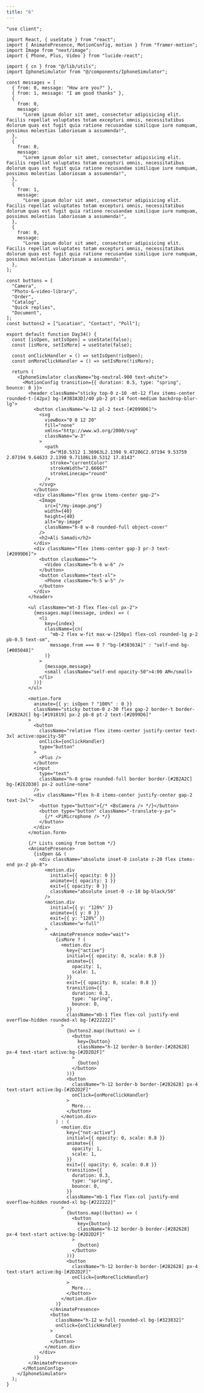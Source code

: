 ```yaml
---
title: "6"
---
```


<ComponentPreview name="works-6"/>

<CodePreview>

```tsx showLineNumbers
"use client";

import React, { useState } from "react";
import { AnimatePresence, MotionConfig, motion } from "framer-motion";
import Image from "next/image";
import { Phone, Plus, Video } from "lucide-react";

import { cn } from "@/lib/utils";
import IphoneSimulator from "@/components/IphoneSimulator";

const messages = [
  { from: 0, message: "How are you?" },
  { from: 1, message: "I am good thanks" },
  {
    from: 0,
    message:
      "Lorem ipsum dolor sit amet, consectetur adipisicing elit. Facilis repellat voluptates totam excepturi omnis, necessitatibus dolorum quas est fugit quia ratione recusandae similique iure numquam, possimus molestias laboriosam a assumenda!",
  },
  {
    from: 0,
    message:
      "Lorem ipsum dolor sit amet, consectetur adipisicing elit. Facilis repellat voluptates totam excepturi omnis, necessitatibus dolorum quas est fugit quia ratione recusandae similique iure numquam, possimus molestias laboriosam a assumenda!",
  },
  {
    from: 1,
    message:
      "Lorem ipsum dolor sit amet, consectetur adipisicing elit. Facilis repellat voluptates totam excepturi omnis, necessitatibus dolorum quas est fugit quia ratione recusandae similique iure numquam, possimus molestias laboriosam a assumenda!",
  },
  {
    from: 0,
    message:
      "Lorem ipsum dolor sit amet, consectetur adipisicing elit. Facilis repellat voluptates totam excepturi omnis, necessitatibus dolorum quas est fugit quia ratione recusandae similique iure numquam, possimus molestias laboriosam a assumenda!",
  },
];

const buttons = [
  "Camera",
  "Photo-&-video-library",
  "Order",
  "Catalog",
  "Quick replies",
  "Document",
];
const buttons2 = ["Location", "Contact", "Poll"];

export default function Day34() {
  const [isOpen, setIsOpen] = useState(false);
  const [isMore, setIsMore] = useState(false);

  const onClickHandler = () => setIsOpen(!isOpen);
  const onMoreClickHandler = () => setIsMore(!isMore);

  return (
    <IphoneSimulator className="bg-neutral-900 text-white">
      <MotionConfig transition={{ duration: 0.5, type: "spring", bounce: 0 }}>
        <header className="sticky top-0 z-10 -mt-12 flex items-center rounded-t-[42px] bg-[#3B3A3D]/40 pb-2 pt-14 font-medium backdrop-blur-lg">
          <button className="w-12 pl-2 text-[#2099D6]">
            <svg
              viewBox="0 0 12 20"
              fill="none"
              xmlns="http://www.w3.org/2000/svg"
              className="w-3"
            >
              <path
                d="M10.5312 1.36963L2.1398 9.47206C2.07194 9.53759 2.07194 9.64633 2.1398 9.71186L10.5312 17.8143"
                stroke="currentColor"
                strokeWidth="2.66667"
                strokeLinecap="round"
              />
            </svg>
          </button>
          <div className="flex grow items-center gap-2">
            <Image
              src={"/my-image.png"}
              width={40}
              height={40}
              alt="my-image"
              className="h-8 w-8 rounded-full object-cover"
            />
            <h2>Ali Samadi</h2>
          </div>
          <div className="flex items-center gap-3 pr-3 text-[#2099D6]">
            <button className="">
              <Video className="h-6 w-6" />
            </button>
            <button className="text-xl">
              <Phone className="h-5 w-5" />
            </button>
          </div>
        </header>

        <ul className="mt-3 flex flex-col px-2">
          {messages.map((message, index) => (
            <li
              key={index}
              className={cn(
                "mb-2 flex w-fit max-w-[250px] flex-col rounded-lg p-2 pb-0.5 text-sm",
                message.from === 0 ? "bg-[#38363A]" : "self-end bg-[#005048]"
              )}
            >
              {message.message}
              <small className="self-end opacity-50">4:00 AM</small>
            </li>
          ))}
        </ul>

        <motion.form
          animate={{ y: isOpen ? "100%" : 0 }}
          className="sticky bottom-0 z-30 flex gap-2 border-t border-[#2B2A2C] bg-[#191819] px-2 pb-8 pt-2 text-[#2099D6]"
        >
          <button
            className="relative flex items-center justify-center text-3xl active:opacity-50"
            onClick={onClickHandler}
            type="button"
          >
            <Plus />
          </button>
          <input
            type="text"
            className="h-8 grow rounded-full border border-[#2B2A2C] bg-[#2E2D30] px-2 outline-none"
          />
          <div className="flex h-8 items-center justify-center gap-2 text-2xl">
            <button type="button">{/* <BsCamera /> */}</button>
            <button type="button" className="-translate-y-px">
              {/* <PiMicrophone /> */}
            </button>
          </div>
        </motion.form>

        {/* Lists coming from bottom */}
        <AnimatePresence>
          {isOpen && (
            <div className="absolute inset-0 isolate z-20 flex items-end px-2 pb-8">
              <motion.div
                initial={{ opacity: 0 }}
                animate={{ opacity: 1 }}
                exit={{ opacity: 0 }}
                className="absolute inset-0 -z-10 bg-black/50"
              />
              <motion.div
                initial={{ y: "120%" }}
                animate={{ y: 0 }}
                exit={{ y: "120%" }}
                className="w-full"
              >
                <AnimatePresence mode="wait">
                  {isMore ? (
                    <motion.div
                      key={"active"}
                      initial={{ opacity: 0, scale: 0.8 }}
                      animate={{
                        opacity: 1,
                        scale: 1,
                      }}
                      exit={{ opacity: 0, scale: 0.8 }}
                      transition={{
                        duration: 0.3,
                        type: "spring",
                        bounce: 0,
                      }}
                      className="mb-1 flex flex-col justify-end overflow-hidden rounded-xl bg-[#222222]"
                    >
                      {buttons2.map((button) => (
                        <button
                          key={button}
                          className="h-12 border-b border-[#282628] px-4 text-start active:bg-[#2D2D2F]"
                        >
                          {button}
                        </button>
                      ))}
                      <button
                        className="h-12 border-b border-[#282628] px-4 text-start active:bg-[#2D2D2F]"
                        onClick={onMoreClickHandler}
                      >
                        More...
                      </button>
                    </motion.div>
                  ) : (
                    <motion.div
                      key={"not-active"}
                      initial={{ opacity: 0, scale: 0.8 }}
                      animate={{
                        opacity: 1,
                        scale: 1,
                      }}
                      exit={{ opacity: 0, scale: 0.8 }}
                      transition={{
                        duration: 0.3,
                        type: "spring",
                        bounce: 0,
                      }}
                      className="mb-1 flex flex-col justify-end overflow-hidden rounded-xl bg-[#222222]"
                    >
                      {buttons.map((button) => (
                        <button
                          key={button}
                          className="h-12 border-b border-[#282628] px-4 text-start active:bg-[#2D2D2F]"
                        >
                          {button}
                        </button>
                      ))}
                      <button
                        className="h-12 border-b border-[#282628] px-4 text-start active:bg-[#2D2D2F]"
                        onClick={onMoreClickHandler}
                      >
                        More...
                      </button>
                    </motion.div>
                  )}
                </AnimatePresence>
                <button
                  className="h-12 w-full rounded-xl bg-[#323032]"
                  onClick={onClickHandler}
                >
                  Cancel
                </button>
              </motion.div>
            </div>
          )}
        </AnimatePresence>
      </MotionConfig>
    </IphoneSimulator>
  );
}
```

</CodePreview>